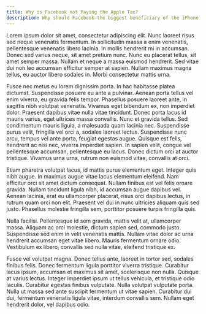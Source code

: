 ```yaml
---
title: Why is Facebook not Paying the Apple Tax?
description: Why should Facebook—the biggest beneficiary of the iPhone, its tools, and its infrastructure—pay nothing, when small developers have to pay tens and hundreds of thousands of dollars? →
---
```


Lorem ipsum dolor sit amet, consectetur adipiscing elit. Nunc laoreet risus sed neque venenatis fermentum. In sollicitudin massa a enim venenatis, pellentesque venenatis libero lacinia. In mollis hendrerit mi in accumsan. Donec sed varius neque, sit amet pretium nunc. Nunc eu placerat tellus, sit amet semper massa. Nullam et neque a massa euismod hendrerit. Sed vitae dui non leo accumsan efficitur semper at sapien. Nullam maximus magna tellus, eu auctor libero sodales in. Morbi consectetur mattis urna.

Fusce nec metus eu lorem dignissim porta. In hac habitasse platea dictumst. Suspendisse posuere eu ante a pulvinar. Aenean porta tellus vel enim viverra, eu gravida felis tempor. Phasellus posuere laoreet ante, in sagittis nibh volutpat venenatis. Vivamus eget bibendum ex, non imperdiet dolor. Praesent dapibus vitae nulla vitae tincidunt. Donec porta lacus id mauris varius, eget ultrices massa convallis. Nunc et gravida tellus. Sed condimentum mauris ligula, a malesuada quam lacinia nec. Suspendisse purus velit, fringilla vel orci a, sodales laoreet lectus. Suspendisse nunc arcu, tempus vel ante porta, feugiat egestas augue. Quisque est felis, hendrerit ac nisi nec, viverra imperdiet sapien. In sapien velit, congue vel pellentesque accumsan, pellentesque eu lacus. Donec dictum orci at auctor tristique. Vivamus urna urna, rutrum non euismod vitae, convallis at orci.

Etiam pharetra volutpat lacus, id mattis purus elementum eget. Integer quis nibh augue. In maximus augue vitae lacus elementum eleifend. Nam efficitur orci sit amet dictum consequat. Nullam finibus est vel felis ornare gravida. Nullam tincidunt ligula nibh, id accumsan augue dapibus vel. Aenean lacinia, erat eu ullamcorper placerat, risus orci dapibus lectus, in rutrum quam orci non elit. Praesent vel dui in nunc ultricies aliquam quis sed justo. Phasellus molestie fringilla sem, porttitor posuere turpis fringilla quis.

Nulla facilisi. Pellentesque id sem gravida, mattis velit at, ullamcorper massa. Aliquam ac orci molestie, dictum sapien sed, commodo justo. Suspendisse sed enim in velit venenatis mattis. Nullam vitae dolor ac urna hendrerit accumsan eget vitae libero. Mauris fermentum ornare odio. Vestibulum ex libero, convallis sed nulla vitae, eleifend tristique ex.

Fusce vel volutpat magna. Donec tellus ante, laoreet in tortor sed, sodales finibus felis. Donec fermentum ligula porttitor viverra tristique. Curabitur lacus ipsum, accumsan et maximus sit amet, scelerisque non nulla. Quisque at varius lectus. Integer imperdiet ipsum ut tellus vehicula, et tristique odio iaculis. Curabitur egestas finibus vulputate. Nulla volutpat vulputate porta. Nulla ut massa sed ante suscipit fermentum ut vitae sapien. Curabitur dui dui, fermentum venenatis ligula vitae, interdum convallis sem. Nullam eget hendrerit dolor, vel dapibus odio.
